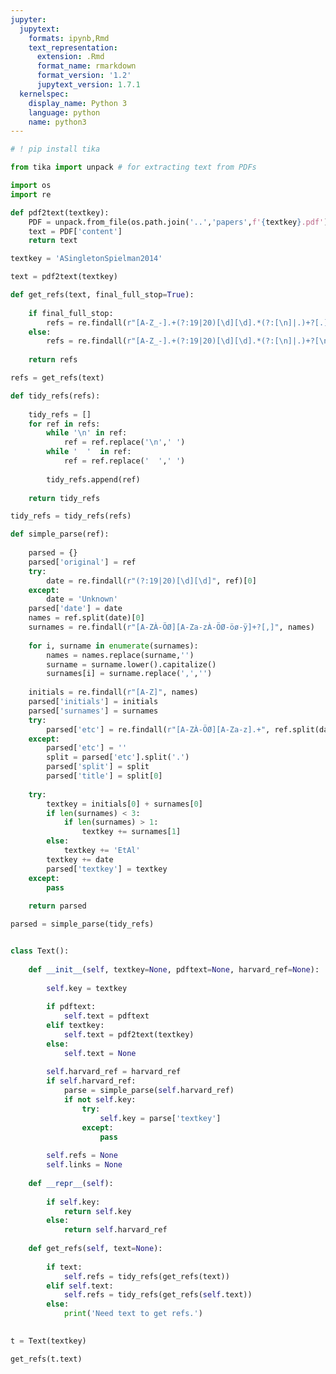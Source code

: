 ```yaml
---
jupyter:
  jupytext:
    formats: ipynb,Rmd
    text_representation:
      extension: .Rmd
      format_name: rmarkdown
      format_version: '1.2'
      jupytext_version: 1.7.1
  kernelspec:
    display_name: Python 3
    language: python
    name: python3
---
```


```python
# ! pip install tika
```

```python
from tika import unpack # for extracting text from PDFs
```

```python
import os 
import re
```

```python
def pdf2text(textkey):
    PDF = unpack.from_file(os.path.join('..','papers',f'{textkey}.pdf'))
    text = PDF['content']
    return text
```

```python
textkey = 'ASingletonSpielman2014'
```

```python
text = pdf2text(textkey)
```

```python
def get_refs(text, final_full_stop=True):
    
    if final_full_stop:
        refs = re.findall(r"[A-Z_-].+(?:19|20)[\d][\d].*(?:[\n]|.)+?[.][\n]", text)
    else:
        refs = re.findall(r"[A-Z_-].+(?:19|20)[\d][\d].*(?:[\n]|.)+?[\n]", text)
    
    return refs
```

```python
refs = get_refs(text)
```

```python
def tidy_refs(refs):
    
    tidy_refs = []
    for ref in refs:
        while '\n' in ref:
            ref = ref.replace('\n',' ')
        while '  '  in ref:
            ref = ref.replace('  ',' ')
            
        tidy_refs.append(ref)
        
    return tidy_refs
```

```python
tidy_refs = tidy_refs(refs)
```

```python
def simple_parse(ref):
    
    parsed = {}
    parsed['original'] = ref
    try:
        date = re.findall(r"(?:19|20)[\d][\d]", ref)[0]
    except:
        date = 'Unknown'
    parsed['date'] = date
    names = ref.split(date)[0]
    surnames = re.findall(r"[A-ZÀ-ÖØ][A-Za-zÀ-ÖØ-öø-ÿ]+?[,]", names)
    
    for i, surname in enumerate(surnames):
        names = names.replace(surname,'')
        surname = surname.lower().capitalize()
        surnames[i] = surname.replace(',','')
        
    initials = re.findall(r"[A-Z]", names)
    parsed['initials'] = initials   
    parsed['surnames'] = surnames
    try:
        parsed['etc'] = re.findall(r"[A-ZÀ-ÖØ][A-Za-z].+", ref.split(date)[1])[0]
    except:
        parsed['etc'] = ''
        split = parsed['etc'].split('.')
        parsed['split'] = split
        parsed['title'] = split[0]
    
    try:
        textkey = initials[0] + surnames[0]
        if len(surnames) < 3:
            if len(surnames) > 1:
                textkey += surnames[1]
        else:
            textkey += 'EtAl'
        textkey += date
        parsed['textkey'] = textkey
    except:
        pass
       
    return parsed
```

```python
parsed = simple_parse(tidy_refs)
```

```python

```

```python
class Text():
    
    def __init__(self, textkey=None, pdftext=None, harvard_ref=None):
        
        self.key = textkey
         
        if pdftext:
            self.text = pdftext
        elif textkey:
            self.text = pdf2text(textkey)
        else:
            self.text = None
        
        self.harvard_ref = harvard_ref
        if self.harvard_ref:
            parse = simple_parse(self.harvard_ref)
            if not self.key:
                try:
                    self.key = parse['textkey']
                except:
                    pass
       
        self.refs = None
        self.links = None
        
    def __repr__(self):
        
        if self.key:
            return self.key
        else:
            return self.harvard_ref
    
    def get_refs(self, text=None):
        
        if text:       
            self.refs = tidy_refs(get_refs(text))
        elif self.text:
            self.refs = tidy_refs(get_refs(self.text))
        else:
            print('Need text to get refs.')
 
```

```python
t = Text(textkey)
```

```python
get_refs(t.text)
```

```python

```
